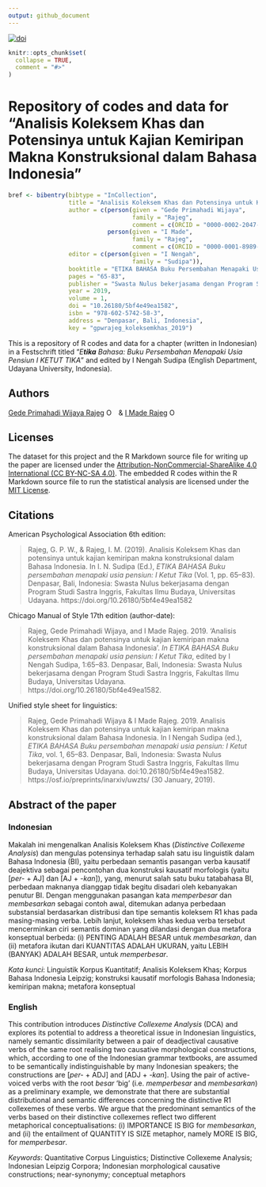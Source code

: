 ```yaml
---
output: github_document
---
```


<!-- README.md is generated from README.Rmd. Please edit that file -->

[![doi](https://img.shields.io/badge/doi-10.26180/5bf4e49ea1582-blue.svg?style=flat&labelColor=gainsboro&logoWidth=40&logo=data%3Aimage%2Fpng%3Bbase64%2CiVBORw0KGgoAAAANSUhEUgAAAFAAAAAZCAYAAACmRqkJAAAKi0lEQVR4Ae3ZaVBUV97H8evuE0EfH32MmkcfoyAuGjXKgkvMaFRAFuiloemWvRuEXlgEBREXBYJiXAQUFeKocUniQiKogAJhQWwWENDEjLNYvjFLzUzNkplEZb5kTme6nCRjKlOpSZlb9SmL2%2Ffcuv3re87%2FnKP0TYfOcslqPMbt63xBKuh09MTxgi7HKT1Sj1TvKp%2BMkZB6%2FXT8c4AjUYPyVdfb7Qs6HTIJ8EHe7Ul%2B152CphDabRQ0uMr7%2FRQgh%2B8qU6%2FBiPDVGv0jq0uGE94b0ZZ3j%2B25MTetoMsh%2FWD91OBqT9%2Fsehd5EqGV17nKMzTqOHvaRMMLEp7qACfinq%2FW1BBx5ZxB13x5X3Jr1v%2Fz9pUcaHU63PiicjrhvXfNRbY1Th49Q6Y1vu6zyqSjzX3aVIgf4OkKToxhgxpd5OMzV0bYE4CRN1Chu34pnTfwnV03FiTlfzDRXBHo6dfgIq8sX6ByV6vjthGc0UdrrPPVGFQBxlSjzJQWENVUZkebceiLpyM8IZSx7O7Zl4JivUNMZX5h8Rt4%2B2L0llKfgu6JKa%2BXvpB5bZ48%2Ba3F6lil2pDkE2rODzCsU0VUnNFHNZQqdS3lx3Utl%2FMILQcfYt5TEeC1GSprgAq0XlgYGLQyxJTlr0uK0DVX7E5s2ZtOgHvLw5fLK9xVmcqguEj%2F2LXbwsvPBkZZKl4j5NcIKinaUsLbejFWZ7m8Do2cmwnb4cFqArRwx3TEYzi%2Bz7DTD0uhxnj8cAEWWUZK%2BTcdhh4pmTWUsW01Y1uCUmNY7Rtqzo5svJSS0poVXtg6yVj7sn9qunek3j8xPVXXeMFoaDkev6lDF7ene7Y5r2taNAXmEBXaP69zevaOjuUeeZ0zhzJuPsM5CdYvOhZVqBMhBqIVDt8zwGdQjR4of9AA%2BXJjUFpww7GodnHAQca4srDAWCXjW3pETal%2BbfumuOLKqSm17vIQtWr1Uu3JYy6JbXuXFbRN1R8pm5byxtG5CcdOz9EUVc7I5IeQEWQ7wWVwzwrsRn%2BbAFeiCxNsKv5Y9P03BFgjAlT90AGOQy2T47fObl00ocFZHl%2B2UGXw0RjzNUWHTPFthckHWh18al8KsGuaFigVVzlKuY%2BG9z37qvuoGlelpsJVldrgrFjbOE%2BeWe8uW18W84qCqc4s7tmCIgzI75hs%2FaJKNFu7rF%2BIIIhr%2BmIQ%2Btn8LQkDMQOeWAYnDHgsQI3NNU7W9j4h5t72o%2FEyvLEQ%2F%2Bu7ymzbOxbCAeOxAgtghz6YgOVYiufEOUlqu0M37ho%2BYn%2FnpJT8bsejVSt90uqdFdlGmV7hF7cuWXetNCShLX%2BI3nKhN%2ByvCs%2Bs6GQpWB33fzKNQR%2BqWr022yvc94q7spBCY%2Bbzkou6ZfJNPf89ZN%2FdidYHnIsKfIzjCMIc7MAwSJiMPFxGMcKQixGwx07R%2FiEe4CNsxFCbAJvwifj8LkIgYRHa8Lm47jNY8AokmMS5NryPh%2FijOB%2BOX4h7foEuyPHlisMtylJpzu1YspkQ36YbLqnx8F1X4abaqmYs9DGmLlrk4CE9XlHlKZskxfpt%2FUJLzyhV23dG%2BITF72fqo9njEaokwIu8lSbG1N4wx273CrP%2B%2BjniQVZhGrzQjlEioFIRcjDM6MIdjBVtHogvl4W9qIX8sTfwU5SgU%2FzdhdGYLcJ9BzvRID6vgx2SxN8PUI9KnIEWH4n7FuIo%2FoRfYV5vMMV4wHRFs%2BvG%2FKl05ZrDVdP11T7eulK3oNQcz%2FAXcj3DpMePjO44KetDL2lDh%2FmV1S3nNoeWnJb7RSXmMJl%2BI0GmH13rKs8lvEdQwfoWKmCxdmGbAEdgAW5jFiQhBb8WXSYTPSjGCBHaMPR5LMANkOCM%2B%2FgD3MS5Z8W1ElzwW3HNJCSI9tcw2ub%2BO8T5LPTBQBy1nusNcB7ztximI1sIsSSzXb04v3vyusJmx63nMufHXlV6LvpEShDd9x%2FHFYWXVPuSX7%2FD7zmpcjuWRupbyvaHnj8Z7BNsUFCArm70iTRcd5bFEN7oxwJs%2FpoA%2FwfBaLJ2Z2EFbmEsNKL7fYYPUI9DIqj%2Fsgkw0CasW%2BL6RbBDFI7gTZSKzz6Gk02AJ23G3QF4xybYU8INce6s5CJNlTyXhYwKv%2FRWMiEeimquzIhrPpGzuSNCsbvLec2%2Brpmh2e0yu%2FxOp96wv6p8X0xeIZW5Bo2%2F6ucdvb%2FdMWVDm8lX11pRpD16OJ6VyZsrQ8yK%2BVFJ9h4UhwEHDj5JgGE23UkSfoZujMMzSESNCPBT9KAFjqi2rcIYZRPgYmzDQ9xDLSz4%2FGsCPIE%2BNkWrTJy%2FhRrRthpVyJJExbnmG2I%2B6x%2BT%2FHxYyQkzQfJGlufpWy6bYlvPUEgu%2BHlHJA5boo7rE3blnBR7r6mv%2BvCBMYEag%2Faqsyr1%2BIk5a%2Fd2z9zGBDpZ31qulCWk9443Hfg5BuJJAgxAG0ZBEmS4DZ7RKIliMVi0d8UvRUCeuPoNAf4Z%2FmgV13pAwiwR3iffFKBQJM5noB%2F6Y5h45v7Wwf0cDtD1DlMIeiugWmZOy5Cv3RgjX7%2FF4GdMXasOjgurmqdafqpojltml9IjvOJ8NMu9lNL5gQmXdMu0BTefz8loMyoJvivs3VMZvhpjqaig%2FZ8gwJGYIsIKRh%2FY4wh%2Bg%2FGQoxYbREgZ%2BB3uww1V3xKgN%2BrwCNtF4Pvx8NveQCEYX%2BAukhCIYuHZLy%2FyDjHbJQfo7PTK1dEBWqPBX2vS%2B2hNW1XquDURypiwXStCjVWuyrSKQC%2FdoUaHtOT2HENoyal4b40x7rK7ylip9NIV3Jy0P6fD24fl3Ra6uoe3PNqOH2Pw3x%2FC8K8CHIU%2BIpQ7OI8yNOJ9TMJO%2FAU9Nn6PjRiGmm%2FpwgsRLQpKjwjuU%2Fz1CQK0R4G4T4%2FwCHWYKlmcA6xr4SA2EzobXeUa9vh21LgpdKxK8hqd5RsaXWS7S9YvlhU2O7ya3ekXrm%2B9lK3KzFH6a4y5V92Ve5hkM4d02EShMestZekE2IxZX7MWdkAgBtmsi9U2lXEwliAOK%2BGLTowThWIZkrEVSSKYgegPOUxwtFmdaBGLsRgg2qeKtosQDh2GYzbisUIEaPvcQ8T5VGzCKowBk2I3mTVALe4wd4tumKcoaZirSKte4RtVrvXwLrw%2BJXV%2F18Ts3BtLEmOaS0yRtRdMfpGJhTKNMbDJWR5V7eEbUNDtcIQAd1PJMwnuJl6E9KQHY7AAHkzQoBkj8B%2B%2FpTWQ4Maezne1P3x1esLBuqmB%2BbccNhJMGetbM%2BGZIi1V%2FoRyOXB77sKVWuPmrd4RBvYQm9ihVue%2F7xDPGljB50MoJmO%2By36gCGsQovCyCGwOarD9R7PLLXZOJjKZvse%2FDQQSvffG7F1rWrZPiLKUX2DPr1hbfHAKb0kDBSeTed5MQj94Pn1xBMvA%2B2IDYTAkcXzXANPRjHq04ACeFeH9aAIcBC3LOq%2FY5pPDeYtO4yRTmzUhbx9LozCEea8ybaHoxDNmVtPltxSVzxhCm3Asg4Tvs683Aa5wwkD8qP9XbgQqUbb6Tp09U5Os3rWiV4jZv2OuvxPdvht70RfST8fjATZd7P33OYzxZ%2FdF7FwcgqPU0yMR2vMYDulpDfBvw%2BGCdBePpq8AAAAASUVORK5CYII%3D)](http://dx.doi.org/10.26180/5bf4e49ea1582)

```r
knitr::opts_chunk$set(
  collapse = TRUE,
  comment = "#>"
)
```
# Repository of codes and data for "Analisis Koleksem Khas dan Potensinya untuk Kajian Kemiripan Makna Konstruksional dalam Bahasa Indonesia"

```r
bref <- bibentry(bibtype = "InCollection",
                 title = "Analisis Koleksem Khas dan Potensinya untuk Kajian Kemiripan Makna Konstruksional dalam Bahasa Indonesia",
                 author = c(person(given = "Gede Primahadi Wijaya", 
                                   family = "Rajeg", 
                                   comment = c(ORCID = "0000-0002-2047-8621")),
                            person(given = "I Made",
                                   family = "Rajeg",
                                   comment = c(ORCID = "0000-0001-8989-0203"))),
                 editor = c(person(given = "I Nengah",
                                   family = "Sudipa")),
                 booktitle = "ETIKA BAHASA Buku Persembahan Menapaki Usia Pensiun: I Ketut Tika",
                 pages = "65-83",
                 publisher = "Swasta Nulus bekerjasama dengan Program Studi Sastra Inggris, Fakultas Ilmu Budaya, Universitas Udayana",
                 year = 2019,
                 volume = 1,
                 doi = "10.26180/5bf4e49ea1582",
                 isbn = "978-602-5742-58-3",
                 address = "Denpasar, Bali, Indonesia",
                 key = "gpwrajeg_koleksemkhas_2019")
```



This is a repository of R codes and data for a chapter (written in Indonesian) in a Festschrift titled "_E**tika** Bahasa: Buku Persembahan Menapaki Usia Pensiun I KETUT TIKA_" and edited by I Nengah Sudipa (English Department, Udayana University, Indonesia). 

## Authors

[Gede Primahadi Wijaya Rajeg](https://figshare.com/authors/Gede_Primahadi_Wijaya_Rajeg/1234749) <a itemprop="sameAs" content="https://orcid.org/0000-0002-2047-8621" href="https://orcid.org/0000-0002-2047-8621" target="orcid.widget" rel="noopener noreferrer" style="vertical-align:top;"><img src="https://orcid.org/sites/default/files/images/orcid_16x16.png" style="width:1em;margin-right:.5em;" alt="ORCID iD icon"></a> & [I Made Rajeg](https://figshare.com/authors/I_Made_Rajeg/4052377) <a itemprop="sameAs" content="https://orcid.org/0000-0001-8989-0203" href="https://orcid.org/0000-0001-8989-0203" target="orcid.widget" rel="noopener noreferrer" style="vertical-align:top;"><img src="https://orcid.org/sites/default/files/images/orcid_16x16.png" style="width:1em;margin-right:.5em;" alt="ORCID iD icon"></a>

## Licenses

The dataset for this project and the R Markdown source file for writing up the paper are licensed under the [Attribution-NonCommercial-ShareAlike 4.0 International (CC BY-NC-SA 4.0)](https://creativecommons.org/licenses/by-nc-sa/4.0/). The embedded R codes within the R Markdown source file to run the statistical analysis are licensed under the [MIT License](https://github.com/gederajeg/analisis_koleksem_khas/blob/master/LICENSE).

## Citations

American Psychological Association 6th edition:

> Rajeg, G. P. W., & Rajeg, I. M. (2019). Analisis Koleksem Khas dan potensinya untuk kajian kemiripan makna konstruksional dalam Bahasa Indonesia. In I. N. Sudipa (Ed.), *ETIKA BAHASA Buku persembahan menapaki usia pensiun: I Ketut Tika* (Vol. 1, pp. 65–83). Denpasar, Bali, Indonesia: Swasta Nulus bekerjasama dengan Program Studi Sastra Inggris, Fakultas Ilmu Budaya, Universitas Udayana. https://doi.org/10.26180/5bf4e49ea1582

Chicago Manual of Style 17th edition (author-date):

> Rajeg, Gede Primahadi Wijaya, and I Made Rajeg. 2019. ‘Analisis Koleksem Khas dan potensinya untuk kajian kemiripan makna konstruksional dalam Bahasa Indonesia’. *In ETIKA BAHASA Buku persembahan menapaki usia pensiun: I Ketut Tika*, edited by I Nengah Sudipa, 1:65–83. Denpasar, Bali, Indonesia: Swasta Nulus bekerjasama dengan Program Studi Sastra Inggris, Fakultas Ilmu Budaya, Universitas Udayana. https://doi.org/10.26180/5bf4e49ea1582.

Unified style sheet for linguistics:

> Rajeg, Gede Primahadi Wijaya & I Made Rajeg. 2019. Analisis Koleksem Khas dan potensinya untuk kajian kemiripan makna konstruksional dalam Bahasa Indonesia. In I Nengah Sudipa (ed.), *ETIKA BAHASA Buku persembahan menapaki usia pensiun: I Ketut Tika*, vol. 1, 65–83. Denpasar, Bali, Indonesia: Swasta Nulus bekerjasama dengan Program Studi Sastra Inggris, Fakultas Ilmu Budaya, Universitas Udayana. doi:10.26180/5bf4e49ea1582. https://osf.io/preprints/inarxiv/uwzts/ (30 January, 2019).

## Abstract of the paper

### Indonesian

Makalah ini mengenalkan Analisis Koleksem Khas (*Distinctive Collexeme Analysis*) dan mengulas potensinya terhadap salah satu isu linguistik dalam Bahasa Indonesia (BI), yaitu perbedaan semantis pasangan verba kausatif deajektiva sebagai pencontohan dua konstruksi kausatif morfologis (yaitu [*per-* + AJ] dan [AJ + *-kan*]), yang, menurut salah satu buku tatabahasa BI, perbedaan maknanya dianggap tidak begitu disadari oleh kebanyakan penutur BI. Dengan menggunakan pasangan kata _memperbesar_ dan _membesarkan_ sebagai contoh awal, ditemukan adanya perbedaan substansial berdasarkan distribusi dan tipe semantis koleksem R1 khas pada masing-masing verba. Lebih lanjut, koleksem khas kedua verba tersebut mencerminkan ciri semantis dominan yang dilandasi dengan dua metafora konseptual berbeda: (i) PENTING ADALAH BESAR untuk _membesarkan_, dan (ii) metafora ikutan dari KUANTITAS ADALAH UKURAN, yaitu LEBIH (BANYAK) ADALAH BESAR, untuk _memperbesar_.

*Kata kunci*: Linguistik Korpus Kuantitatif; Analisis Koleksem Khas; Korpus Bahasa Indonesia Leipzig; konstruksi kausatif morfologis Bahasa Indonesia; kemiripan makna; metafora konseptual

### English

This contribution introduces *Distinctive Collexeme Analysis* (DCA) and explores its potential to address a theoretical issue in Indonesian linguistics, namely semantic dissimilarity between a pair of deadjectival causative verbs of the same root realising two causative morphological constructions, which, according to one of the Indonesian grammar textbooks, are assumed to be semantically indistinguishable by many Indonesian speakers; the constructions are [*per-* + ADJ] and [ADJ + *-kan*]. Using the pair of active-voiced verbs with the root *besar* 'big' (i.e. _memperbesar_ and _membesarkan_) as a preliminary example, we demonstrate that there are substantial distributional and semantic differences concerning the distinctive R1 collexemes of these verbs. We argue that the predominant semantics of the verbs based on their distinctive collexemes reflect two different metaphorical conceptualisations: (i) IMPORTANCE IS BIG for _membesarkan_, and (ii) the entailment of QUANTITY IS SIZE metaphor, namely MORE IS BIG, for _memperbesar_.

*Keywords*: Quantitative Corpus Linguistics; Distinctive Collexeme Analysis; Indonesian Leipzig Corpora; Indonesian morphological causative constructions; near-synonymy; conceptual metaphors


